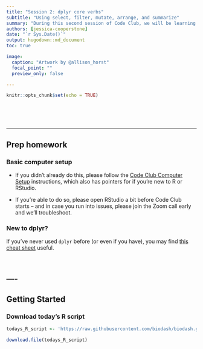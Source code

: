 ```yaml
---
title: "Session 2: dplyr core verbs"
subtitle: "Using select, filter, mutate, arrange, and summarize"
summary: "During this second session of Code Club, we will be learning how to use some of the most popular dplyr one-table functions, including filter, select, mutate, arrange, and summarize."  
authors: [jessica-cooperstone]
date: "`r Sys.Date()`"
output: hugodown::md_document
toc: true

image: 
  caption: "Artwork by @allison_horst"
  focal_point: ""
  preview_only: false

---
```


```r
knitr::opts_chunk$set(echo = TRUE)
```

<br> <br> <br>

-----

## Prep homework {#prep}

### Basic computer setup

- If you didn't already do this, please follow the [Code Club Computer Setup](/codeclub-setup/) instructions, which also has pointers for if you're new to R or RStudio.

- If you're able to do so, please open RStudio a bit before Code Club starts -- and in case you run into issues, please join the Zoom call early and we'll troubleshoot.

### New to dplyr?

If you've never used `dplyr` before (or even if you have), you may find [this cheat sheet](https://github.com/rstudio/cheatsheets/blob/master/data-transformation.pdf) useful.

<br>

----
----

## Getting Started

### Download today's R script
```r

todays_R_script <- 'https://raw.githubusercontent.com/biodash/biodash.github.io/master/content/codeclub/02_dplyr-core-verbs/2_Dplyr_one-table_verbs.R'

download.file(todays_R_script)
```

<br> <br> <br> <br>
